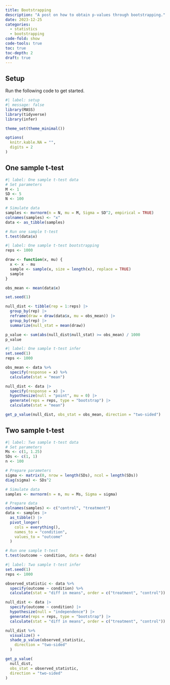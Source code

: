 ```yaml
---
title: Bootstrapping
description: "A post on how to obtain p-values through bootstrapping."
date: 2023-12-25
categories:
  - statistics
  - bootstrapping
code-fold: show
code-tools: true
toc: true
toc-depth: 2
draft: true
---
```


## Setup

Run the following code to get started.

```r
#| label: setup
#| message: false
library(MASS)
library(tidyverse)
library(infer)

theme_set(theme_minimal())

options(
  knitr.kable.NA = "",
  digits = 2
)
```

## One sample t-test

```r
#| label: One sample t-test data
# Set parameters
M <- 1
SD <- 5
N <- 100

# Simulate data
samples <- mvrnorm(n = N, mu = M, Sigma = SD^2, empirical = TRUE)
colnames(samples) <- "x"
data <- as_tibble(samples)

# Run one sample t-test
t.test(data$x)
```

```r
#| label: One sample t-test bootstrapping
reps <- 1000

draw <- function(x, mu) {
  x <- x - mu
  sample <- sample(x, size = length(x), replace = TRUE)
  sample
}

obs_mean <- mean(data$x)

set.seed(1)

null_dist <- tibble(rep = 1:reps) |>
  group_by(rep) |>
  reframe(draw = draw(data$x, mu = obs_mean)) |>
  group_by(rep) |>
  summarize(null_stat = mean(draw))

p_value <- sum(abs(null_dist$null_stat) >= obs_mean) / 1000
p_value
```

```r
#| label: One sample t-test infer
set.seed(1)
reps <- 1000

obs_mean <- data %>%
  specify(response = x) %>%
  calculate(stat = "mean")

null_dist <- data |>
  specify(response = x) |>
  hypothesize(null = "point", mu = 0) |>
  generate(reps = reps, type = "bootstrap") |>
  calculate(stat = "mean")

get_p_value(null_dist, obs_stat = obs_mean, direction = "two-sided")
```

## Two sample t-test

```r
#| label: Two sample t-test data
# Set parameters
Ms <- c(1, 1.25)
SDs <- c(1, 1)
n <- 100

# Prepare parameters
sigma <- matrix(0, nrow = length(SDs), ncol = length(SDs))
diag(sigma) <- SDs^2

# Simulate data
samples <- mvrnorm(n = n, mu = Ms, Sigma = sigma)

# Prepare data
colnames(samples) <- c("control", "treatment")
data <- samples |>
  as_tibble() |>
  pivot_longer(
    cols = everything(),
    names_to = "condition",
    values_to = "outcome"
  )

# Run one sample t-test
t.test(outcome ~ condition, data = data)
```

```r
#| label: Two sample t-test infer
set.seed(1)
reps <- 1000

observed_statistic <- data %>%
  specify(outcome ~ condition) %>%
  calculate(stat = "diff in means", order = c("treatment", "control"))

null_dist <- data |>
  specify(outcome ~ condition) |>
  hypothesize(null = "independence") |>
  generate(reps = reps, type = "bootstrap") |>
  calculate(stat = "diff in means", order = c("treatment", "control"))

null_dist %>%
  visualize() +
  shade_p_value(observed_statistic,
    direction = "two-sided"
  )

get_p_value(
  null_dist,
  obs_stat = observed_statistic,
  direction = "two-sided"
)
```